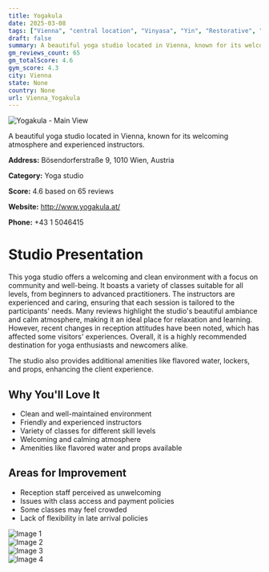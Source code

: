 ```yaml
---
title: Yogakula
date: 2025-03-08
tags: ["Vienna", "central location", "Vinyasa", "Yin", "Restorative", "community atmosphere", "cleanliness", "Vienna"]  
draft: false
summary: A beautiful yoga studio located in Vienna, known for its welcoming atmosphere and experienced instructors.
gm_reviews_count: 65
gm_totalScore: 4.6
gym_score: 4.3
city: Vienna
state: None
country: None
url: Vienna_Yogakula
---
```


<div className="aspect-[16/9] relative my-8">
  <img 
    src="https://lh5.googleusercontent.com/p/AF1QipNAfDpgjm4nXwYNunqk9G7mVVfQxcqeqHGhpaOi=w1920-h1080-k-no"
    alt="Yogakula - Main View"
    className="object-cover absolute inset-0 w-full h-full rounded-lg"
  />
</div>

A beautiful yoga studio located in Vienna, known for its welcoming atmosphere and experienced instructors.

**Address:** Bösendorferstraße 9, 1010 Wien, Austria

**Category:** Yoga studio

**Score:** 4.6 based on 65 reviews

**Website:** http://www.yogakula.at/

**Phone:** +43 1 5046415

# Studio Presentation

This yoga studio offers a welcoming and clean environment with a focus on community and well-being. It boasts a variety of classes suitable for all levels, from beginners to advanced practitioners. The instructors are experienced and caring, ensuring that each session is tailored to the participants' needs. Many reviews highlight the studio's beautiful ambiance and calm atmosphere, making it an ideal place for relaxation and learning. However, recent changes in reception attitudes have been noted, which has affected some visitors' experiences. Overall, it is a highly recommended destination for yoga enthusiasts and newcomers alike.

The studio also provides additional amenities like flavored water, lockers, and props, enhancing the client experience.

## Why You'll Love It

- Clean and well-maintained environment
- Friendly and experienced instructors
- Variety of classes for different skill levels
- Welcoming and calming atmosphere
- Amenities like flavored water and props available

## Areas for Improvement

- Reception staff perceived as unwelcoming
- Issues with class access and payment policies
- Some classes may feel crowded
- Lack of flexibility in late arrival policies

<div className="grid grid-cols-1 xl:grid-cols-2 gap-4 my-8">
<div className="aspect-[4/3] relative"><img src="https://lh5.googleusercontent.com/p/AF1QipO5qRwSdim0-__8Fd4dONb7sDyNWeIR5xJK0oW4=w1920-h1080-k-no" alt="Image 1" className="object-cover absolute inset-0 w-full h-full rounded-lg" /></div>
<div className="aspect-[4/3] relative"><img src="https://lh5.googleusercontent.com/p/AF1QipNABq3jd71P-nDGao2tHAj0LNUt2skUPqzO2sIa=w1920-h1080-k-no" alt="Image 2" className="object-cover absolute inset-0 w-full h-full rounded-lg" /></div>
<div className="aspect-[4/3] relative"><img src="https://lh5.googleusercontent.com/p/AF1QipPIvh2jzqIHTlQOMjknTdRncLk_rKYyH7qE-lKC=w1920-h1080-k-no" alt="Image 3" className="object-cover absolute inset-0 w-full h-full rounded-lg" /></div>
<div className="aspect-[4/3] relative"><img src="https://lh5.googleusercontent.com/p/AF1QipN1zGSfKvs0vcTpq5B2t2aERsImdjOE5I4fGOON=w1920-h1080-k-no" alt="Image 4" className="object-cover absolute inset-0 w-full h-full rounded-lg" /></div>
</div>